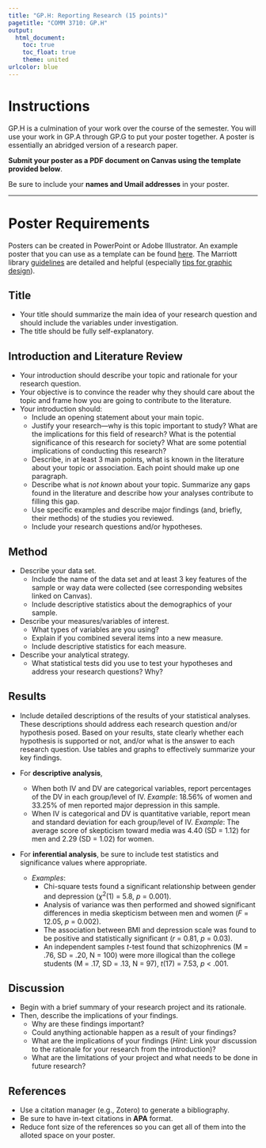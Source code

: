 ```yaml
---
title: "GP.H: Reporting Research (15 points)"
pagetitle: "COMM 3710: GP.H"
output:
  html_document:
    toc: true
    toc_float: true
    theme: united
urlcolor: blue
---
```


# Instructions
GP.H is a culmination of your work over the course of the semester. You will use your work in GP.A through GP.G to put your poster together. A poster is essentially an abridged version of a research paper.

**Submit your poster as a PDF document on Canvas using the template provided below**.

Be sure to include your **names and Umail addresses** in your poster.

---

# Poster Requirements {.tabset .tabset-fade}
Posters can be created in PowerPoint or Adobe Illustrator. An example poster that you can use as a template can be found [here](https://utah.instructure.com/files/108105236/download?download_frd=1). The Marriott library [guidelines](https://campusguides.lib.utah.edu/posters) are detailed and helpful (especially [tips for graphic design](https://campusguides.lib.utah.edu/c.php?g=160626&p=1051976)). 

## Title
- Your title should summarize the main idea of your research question and should include the variables under investigation.
- The title should be fully self-explanatory.

## Introduction and Literature Review
- Your introduction should describe your topic and rationale for your research question.
- Your objective is to convince the reader why they should care about the topic and frame how you are going to contribute to the literature.
- Your introduction should:
    - Include an opening statement about your main topic.
    - Justify your research---why is this topic important to study? What are the implications for this field of research? What is the potential significance of this research for society? What are some potential implications of conducting this research?
    - Describe, in at least 3 main points, what is known in the literature about your topic or association. Each point should make up one paragraph.
    - Describe what is *not known* about your topic. Summarize any gaps found in the literature and describe how your analyses contribute to filling this gap.
    - Use specific examples and describe major findings (and, briefly, their methods) of the studies you reviewed.
    - Include your research questions and/or hypotheses.

## Method
- Describe your data set.
    - Include the name of the data set and at least 3 key features of the sample or way data were collected (see corresponding websites linked on Canvas).
    - Include descriptive statistics about the demographics of your sample. 
- Describe your measures/variables of interest.
    - What types of variables are you using?
    - Explain if you combined several items into a new measure.
    - Include descriptive statistics for each measure.
- Describe your analytical strategy.
    - What statistical tests did you use to test your hypotheses and address your research questions? Why?

## Results
- Include detailed descriptions of the results of your statistical analyses. These descriptions should address each research question and/or hypothesis posed. Based on your results, state clearly whether each hypothesis is supported or not, and/or what is the answer to each research question. Use tables and graphs to effectively summarize your key findings.

- For **descriptive analysis**,
  - When both IV and DV are categorical variables, report percentages of the DV in each group/level of IV.	*Example*: 18.56% of women and 33.25% of men reported major depression in this sample.
  - When IV is categorical and DV is quantitative variable, report mean and standard deviation for each group/level of IV. *Example*: The average score of skepticism toward media was 4.40 (SD = 1.12) for men and 2.29 (SD = 1.02) for women.

- For **inferential analysis**, be sure to include test statistics and significance values where appropriate.
  - *Examples*: 
    - Chi-square tests found a significant relationship between gender and depression ($\chi$^2^(1) = 5.8, *p* = 0.001).
    - Analysis of variance was then performed and showed significant differences in media skepticism between men and women (*F* = 12.05, *p* = 0.002).
    - The association between BMI and depression scale was found to be positive and statistically significant (*r* = 0.81, *p* = 0.03).
    - An independent samples *t*-test found that schizophrenics (M = .76, SD = .20, N = 100) were more illogical than the college students (M = .17, SD = .13, N = 97), *t*(17) = 7.53, *p* < .001.

## Discussion
- Begin with a brief summary of your research project and its rationale.
- Then, describe the implications of your findings.
    - Why are these findings important?
    - Could anything actionable happen as a result of your findings?
    - What are the implications of your findings (*Hint*: Link your discussion to the rationale for your research from the introduction)?
    - What are the limitations of your project and what needs to be done in future research?

## References
- Use a citation manager (e.g., Zotero) to generate a bibliography.
- Be sure to have in-text citations in **APA** format.
- Reduce font size of the references so you can get all of them into the alloted space on your poster. 

